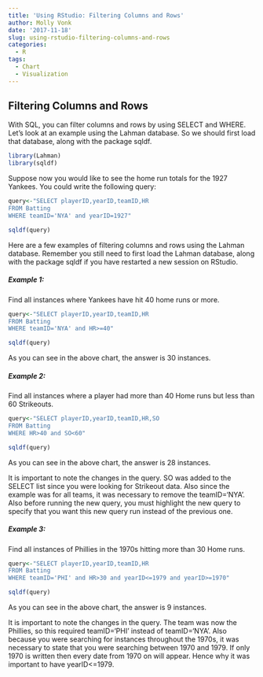 ```yaml
---
title: 'Using RStudio: Filtering Columns and Rows'
author: Molly Vonk
date: '2017-11-18'
slug: using-rstudio-filtering-columns-and-rows
categories:
  - R
tags:
  - Chart
  - Visualization
---
```


## Filtering Columns and Rows

With SQL, you can filter columns and rows by using SELECT and WHERE. Let's look at an example using the Lahman database. So we should first load that database, along with the package sqldf.

```r
library(Lahman)
library(sqldf)
```

Suppose now you would like to see the home run totals for the 1927 Yankees. You could write the following query:

```r
query<-"SELECT playerID,yearID,teamID,HR 
FROM Batting 
WHERE teamID='NYA' and yearID=1927"

sqldf(query)
```

Here are a few examples of filtering columns and rows using the Lahman database. Remember you still need to first load the Lahman database, along with the package sqldf if you have restarted a new session on RStudio.

##### Example 1:

Find all instances where Yankees have hit 40 home runs or more.

```r
query<-"SELECT playerID,yearID,teamID,HR
FROM Batting
WHERE teamID='NYA' and HR>=40"

sqldf(query)
```

As you can see in the above chart, the answer is 30 instances.

##### Example 2:

Find all instances where a player had more than 40 Home runs but less than 60 Strikeouts.

```r
query<-"SELECT playerID,yearID,teamID,HR,SO 
FROM Batting 
WHERE HR>40 and SO<60"

sqldf(query)
```

As you can see in the above chart, the answer is 28 instances.

It is important to note the changes in the query. SO was added to the SELECT list since you were looking for Strikeout data. Also since the example was for all teams, it was necessary to remove the teamID='NYA'. Also before running the new query, you must highlight the new query to specify that you want this new query run instead of the previous one.

##### Example 3:

Find all instances of Phillies in the 1970s hitting more than 30 Home runs.

```r
query<-"SELECT playerID,yearID,teamID,HR
FROM Batting
WHERE teamID='PHI' and HR>30 and yearID<=1979 and yearID>=1970"

sqldf(query)
```

As you can see in the above chart, the answer is 9 instances.

It is important to note the changes in the query. The team was now the Phillies, so this required teamID='PHI' instead of teamID='NYA'. Also because you were searching for instances throughout the 1970s, it was necessary to state that you were searching between 1970 and 1979. If only 1970 is written then every date from 1970 on will appear. Hence why it was important to have yearID<=1979.